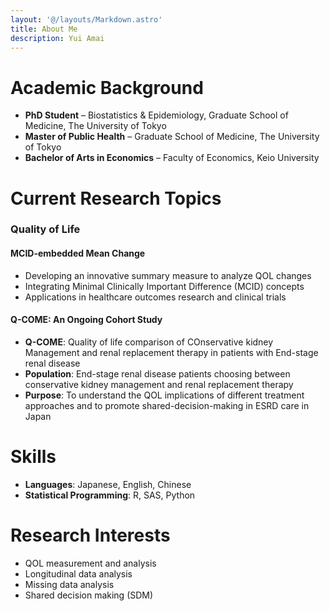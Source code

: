 ```yaml
---
layout: '@/layouts/Markdown.astro'
title: About Me
description: Yui Amai
---
```


# Academic Background

- **PhD Student** – Biostatistics & Epidemiology, Graduate School of Medicine, The University of Tokyo  
- **Master of Public Health** – Graduate School of Medicine, The University of Tokyo  
- **Bachelor of Arts in Economics** – Faculty of Economics, Keio University

# Current Research Topics

### Quality of Life

#### MCID-embedded Mean Change
- Developing an innovative summary measure to analyze QOL changes
- Integrating Minimal Clinically Important Difference (MCID) concepts
- Applications in healthcare outcomes research and clinical trials

#### Q-COME: An Ongoing Cohort Study
- **Q-COME**: Quality of life comparison of COnservative kidney Management and renal replacement therapy in patients with End-stage renal disease
- **Population**: End-stage renal disease patients choosing between conservative kidney management and renal replacement therapy
- **Purpose**: To understand the QOL implications of different treatment approaches and to promote shared-decision-making in ESRD care in Japan

# Skills

- **Languages**: Japanese, English, Chinese
- **Statistical Programming**: R, SAS, Python

# Research Interests

- QOL measurement and analysis
- Longitudinal data analysis
- Missing data analysis
- Shared decision making (SDM)
